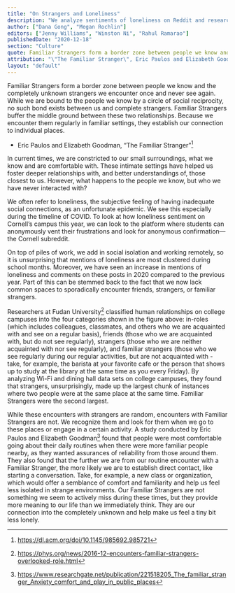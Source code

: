 ```yaml
---
title: "On Strangers and Loneliness"
description: "We analyze sentiments of loneliness on Reddit and research on the impact of Familiar Strangers as a key aspect of connectedness that we do not even realize we have lost."
author: ["Dana Gong", "Megan Rochlin"]
editors: ["Jenny Williams", "Winston Ni", "Rahul Ramarao"]
publishedDate: "2020-12-18"
section: "Culture"
quote: Familiar Strangers form a border zone between people we know and the completely unknown strangers we encounter once and never see again. While we are bound to the people we know by a circle of social reciprocity, no such bond exists between us and complete strangers. Familiar Strangers buffer the middle ground between these two relationships. Because we encounter them regularly in familiar settings, they establish our connection to individual places.
attribution: "\"The Familiar Stranger\", Eric Paulos and Elizabeth Goodman"
layout: "default"
---
```


Familiar Strangers form a border zone between people we know and the completely unknown strangers we encounter once and never see again. While we are bound to the people we know by a circle of social reciprocity, no such bond exists between us and complete strangers. Familiar Strangers buffer the middle ground between these two relationships. Because we encounter them regularly in familiar settings, they establish our connection to individual places.

- Eric Paulos and Elizabeth Goodman, “The Familiar Stranger”[^1]

In current times, we are constricted to our small surroundings, what we know and are comfortable with. These intimate settings have helped us foster deeper relationships with,  and better understandings of, those closest to us. However, what happens to the people we know, but who we have never interacted with?

We often refer to loneliness, the subjective feeling of having inadequate social connections, as  an unfortunate epidemic. We see this especially during the timeline of COVID. To look at how loneliness sentiment on Cornell’s campus this year, we can look to the platform where students can anonymously vent their frustrations and look for anonymous confirmation—the Cornell subreddit.

<ImageLoader
    imagePath="public/images/subreddit.png"
    alt="Geo Plot"
/>

On top of piles of work, we add in social isolation and working remotely, so it is unsurprising  that mentions of loneliness are most clustered during school months. Moreover, we have seen an increase in mentions of loneliness and comments on these posts in 2020 compared to the previous year. Part of this can be stemmed back to the fact that we now lack common spaces to sporadically encounter friends, strangers, or familiar strangers. 

<ImageLoader
    imagePath="public/images/regularity.png"
    alt="Geo Plot"
/>

Researchers at Fudan University[^2] classified human relationships on college campuses into the four categories shown in the figure above: in-roles (which includes colleagues, classmates, and others who we are acquainted with and see on a regular basis), friends (those who we are acquainted with, but do not see regularly), strangers (those who we are neither acquainted with nor see regularly), and familiar strangers (those who we see regularly during our regular activities, but are not acquainted with - take, for example, the barista at your favorite cafe or the person that shows up to study at the library at the same time as you every Friday). By analyzing Wi-Fi and dining hall data sets on college campuses, they found that strangers, unsurprisingly, made up the largest chunk of instances where two people were at the same place at the same time. Familiar Strangers were the second largest.

While these encounters with strangers are random, encounters with Familiar Strangers are not. We recognize them and look for them when we go to these places or engage in a certain activity. A study conducted by Eric Paulos and Elizabeth Goodman[^3] found that people were most comfortable going about their daily routines when there were more familiar people nearby, as they wanted assurances of reliability from those around them. They also found that the further we are from our routine encounter with a Familiar Stranger, the more likely we are to establish direct contact, like starting a conversation. Take, for example, a new class or organization, which would offer a semblance of comfort and familiarity and help us feel less isolated in strange environments. Our Familiar Strangers are not something we seem to actively miss during these times, but they provide more meaning to our life than we immediately think. They are our connection into the completely unknown and help make us feel a tiny bit less lonely.

[^1]: https://dl.acm.org/doi/10.1145/985692.985721
[^2]: https://phys.org/news/2016-12-encounters-familiar-strangers-overlooked-role.html
[^3]: https://www.researchgate.net/publication/221518205_The_familiar_stranger_Anxiety_comfort_and_play_in_public_places
